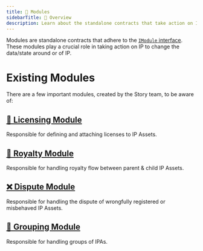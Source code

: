 ```yaml
---
title: 🧱 Modules
sidebarTitle: 🧱 Overview
description: Learn about the standalone contracts that take action on IP Assets
---
```


Modules are standalone contracts that adhere to the [`IModule` interface](https://github.com/storyprotocol/protocol-core-v1/blob/main/contracts/interfaces/modules/base/IModule.sol). These modules play a crucial role in taking action on IP to change the data/state around or of IP.

# Existing Modules

There are a few important modules, created by the Story team, to be aware of:

## [📜 Licensing Module](/concepts/licensing-module/overview)

Responsible for defining and attaching licenses to IP Assets.

## [💸 Royalty Module](/concepts/royalty-module/overview)

Responsible for handling royalty flow between parent & child IP Assets.

## [❌ Dispute Module](/concepts/dispute-module/overview)

Responsible for handling the dispute of wrongfully registered or misbehaved IP Assets.

## [👥 Grouping Module](/concepts/grouping-module/overview)

Responsible for handling groups of IPAs.
